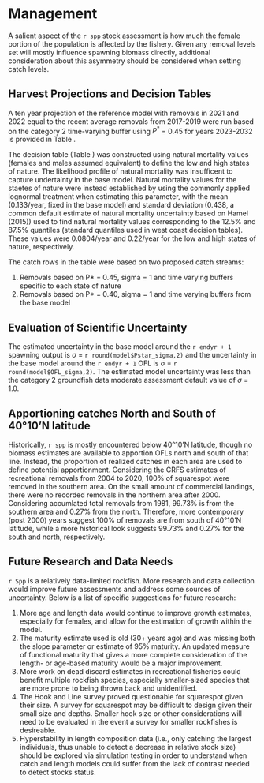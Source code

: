 # Management 

A salient aspect of the `r spp` stock assessment is how much the female portion of the population is affected by the fishery. Given any removal levels set will mostly influence spawning biomass directly, additional consideration about this asymmetry should be considered when setting catch levels.

## Harvest Projections and Decision Tables

A ten year projection of the reference model with removals in 2021 and 2022 equal to the recent average removals from 2017-2019 were run based on the category 2 time-varying buffer using $P^*$ = 0.45 for years 2023-2032 is provided in Table \ref{tab:project}.

The decision table (Table \ref{tab:dec-tab}) was constructed using natural mortality values (females and males assumed equivalent) to define the low and high states of nature. The likelihood profile of natural mortality was insufficent to capture undertainty in the base model. Natural mortality values for the staetes of nature were instead established by using the commonly applied lognormal treatment when estimating this parameter, with the mean (0.133/year, fixed in the base model) and standard deviation (0.438, a common default estimate of natural mortality uncertainty based on Hamel (2015)) used to find natural mortality values corresponding to the 12.5% and 87.5% quantiles (standard quantiles used in west coast decision tables). These values were 0.0804/year and 0.22/year for the low and high states of nature, respectively.

The catch rows in the table were based on two proposed catch streams:
  
  1. Removals based on P* = 0.45, sigma = 1 and time varying buffers specific to each state of nature 
  2. Removals based on P* = 0.40, sigma = 1 and time varying buffers from the base model

## Evaluation of Scientific Uncertainty

The estimated uncertainty in the base model around the `r endyr + 1` spawning output is $\sigma$ = `r round(model$Pstar_sigma,2)` and the uncertainty in the base model around the `r endyr + 1` OFL is $\sigma$ = `r round(model$OFL_sigma,2)`. The estimated model uncertainty was less than the category 2 groundfish data moderate assessment default value of  $\sigma$ = 1.0. 

## Apportioning catches North and South of 40°10'N latitude

Historically, `r spp` is mostly encountered below 40°10'N latitude, though no biomass estimates are available to apportion OFLs north and south of that line. Instead, the proportion of realized catches in each area are used to define potential apportionment. Considering the CRFS estimates of recreational removals from 2004 to 2020, 100% of squarespot were removed in the southern area. On the small amount of commercial landings, there were no recorded removals in the northern area after 2000. Considering accumlated total removals from 1981, 99.73% is from the southern area and 0.27% from the north. Therefore, more contemporary (post 2000) years suggest 100% of removals are from south of 40°10'N latitude, while a more historical look suggests 99.73% and 0.27% for the south and north, respectively.

## Future Research and Data Needs

`r Spp` is a relatively data-limited rockfish. More research and data collection would improve future assessments and address some sources of uncertainty. Below is a list of specific suggestions for future research:

1. More age and length data would continue to improve growth estimates, especially for females, and allow for the estimation of growth within the model. 
2. The maturity estimate used is old (30+ years ago) and was missing both the slope parameter or estimate of 95% maturity. An updated measure of functional maturity that gives a more complete consideration of the length- or age-based maturity would be a major improvement. 
3. More work on dead discard estimates in recreational fisheries could benefit multiple rockfish species, especially smaller-sized species that are more prone to being thrown back and unidentified. 
4. The Hook and Line survey proved questionable for squarespot given their size. A survey for squarespot may be difficult to design given their small size and depths. Smaller hook size or other considerations will need to be evaluated in the event a survey for smaller rockfishes is desireable.
5. Hyperstability in length composition data (i.e., only catching the largest individuals, thus unable to detect a decrease in relative stock size) should be explored via simulation testing in order to understand when catch and length models could suffer from the lack of contrast needed to detect stocks status.

